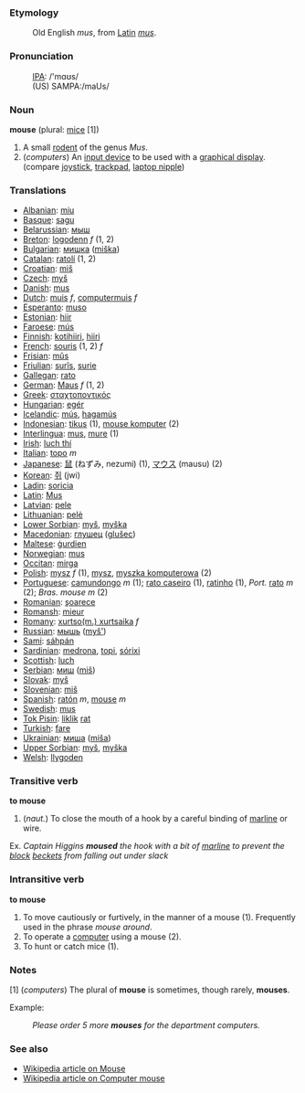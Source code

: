 ===Etymology===
: Old English ''mus'', from [[Latin]] ''[[mus]]''.

===Pronunciation===
:[[w:IPA|IPA]]: /'mɑʊs/
:(US) SAMPA:/maUs/

===Noun===

'''mouse''' (plural: [[mice]] [1])

# A small [[rodent]] of the genus ''Mus''.
# (''computers'') An [[input device]] to be used with a [[graphical display]]. (compare [[joystick]], [[trackpad]], [[laptop nipple]])

===Translations===

*[[Albanian]]: [[miu]]
*[[Basque]]: [[sagu]]
*[[Belarussian]]: [[мыш]]
*[[Breton]]: [[logodenn]] ''f'' (1, 2)
*[[Bulgarian]]: [[мишка]] ([[miška]])
*[[Catalan]]: [[ratolí]] (1, 2)
*[[Croatian]]: [[miš]]
*[[Czech]]: [[myš]]
*[[Danish]]: [[mus]]
*[[Dutch]]: [[muis]] ''f'', [[computermuis]] ''f''
*[[Esperanto]]: [[muso]]
*[[Estonian]]: [[hiir]]
*[[Faroese]]: [[mús]]
*[[Finnish]]: [[kotihiiri]], [[hiiri]]
*[[French]]: [[souris]] (1, 2) ''f''
*[[Frisian]]: [[mûs]]
*[[Friulian]]: [[surîs]], [[surie]]
*[[Gallegan]]: [[rato]]
*[[German]]: [[Maus]] ''f'' (1, 2)
*[[Greek]]: [[σταχτοποντικός]] '' ''
*[[Hungarian]]: [[egér]]
*[[Icelandic]]: [[mús]], [[hagamús]]
*[[Indonesian]]: [[tikus]] (1), [[mouse komputer]] (2)
*[[Interlingua]]: [[mus]], [[mure]] (1)
*[[Irish]]: [[luch thí]]
*[[Italian]]: [[topo]] ''m''
*[[Japanese]]: [[鼠]] (ねずみ, nezumi) (1), [[マウス]] (mausu) (2)
*[[Korean]]: [[쥐]] (jwi)
*[[Ladin]]: [[soricia]]
*[[Latin]]: [[Mus]] '' ''
*[[Latvian]]: [[pele]]
*[[Lithuanian]]: [[pelė]]
*[[Lower Sorbian]]: [[myš]], [[myška]]
*[[Macedonian]]: [[глушец]] ([[glušec]])
*[[Maltese]]: [[ġurdien]]
*[[Norwegian]]: [[mus]]
*[[Occitan]]: [[mirga]]
*[[Polish]]: [[mysz]] ''f'' (1), [[mysz]], [[myszka komputerowa]] (2)
*[[Portuguese]]: [[camundongo]] ''m'' (1); [[rato caseiro]] (1), [[ratinho]] (1), ''Port.'' [[rato]] ''m'' (2); ''Bras.'' ''mouse'' ''m'' (2)
*[[Romanian]]: [[şoarece]]
*[[Romansh]]: [[mieur]]
*[[Romany]]: [[xurtso(m.) xurtsaika]] ''f''
*[[Russian]]: [[мышь]] ([[myš']]) '' ''
*[[Sami]]: [[sáhpán]]
*[[Sardinian]]: [[medrona]], [[topi]], [[sórixi]]
*[[Scottish]]: [[luch]]
*[[Serbian]]: [[миш]] ([[miš]])
*[[Slovak]]: [[myš]]
*[[Slovenian]]: [[miš]]
*[[Spanish]]: [[ratón]] ''m'', [[mouse]] ''m''
*[[Swedish]]: [[mus]]
*[[Tok Pisin]]: [[liklik]] [[rat]]
*[[Turkish]]: [[fare]]
*[[Ukrainian]]: [[миша]] ([[miša]])
*[[Upper Sorbian]]: [[myš]], [[myška]]
*[[Welsh]]: [[llygoden]]

===Transitive verb===

'''to mouse'''

# (''naut.'') To close the mouth of a hook by a careful binding of [[marline]] or wire.

Ex.
''Captain Higgins '''moused''' the hook with a bit of [[marline]] to prevent the [[block]] [[becket | beckets]] from falling out under slack''


===Intransitive verb===

'''to mouse'''

# To move cautiously or furtively, in the manner of a mouse (1).  Frequently used in the phrase ''mouse around''.
# To operate a [[computer]] using a mouse (2).
# To hunt or catch mice (1).

===Notes===

[1] (''computers'') The plural of '''mouse''' is sometimes, though rarely, '''mouses'''.

Example:
:''Please order 5 more '''mouses''' for the department computers.''

===See also===
* [http://en.wikipedia.org/wiki/Mouse Wikipedia article on Mouse]
* [http://en.wikipedia.org/wiki/Computer_mouse Wikipedia article on Computer mouse]